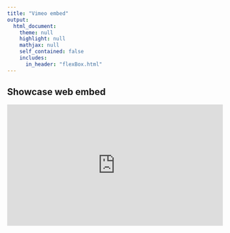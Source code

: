 ```yaml
---
title: "Vimeo embed"
output: 
  html_document:
    theme: null
    highlight: null
    mathjax: null
    self_contained: false
    includes:
      in_header: "flexBox.html"
---
```


## Showcase web embed

<div style='padding:56.25% 0 0 0;position:relative;'><iframe src='https://vimeo.com/showcase/6955130/embed' allowfullscreen frameborder='0' style='position:absolute;top:0;left:0;width:100%;height:100%;'></iframe></div>